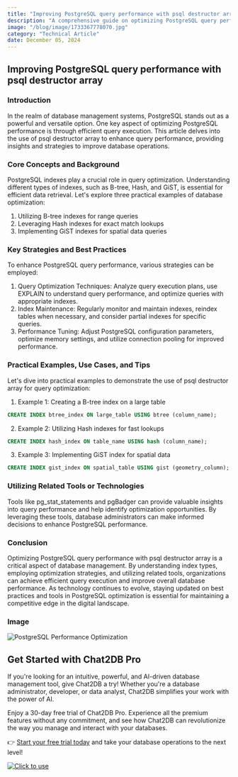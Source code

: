```yaml
---
title: "Improving PostgreSQL query performance with psql destructor array"
description: "A comprehensive guide on optimizing PostgreSQL query performance using psql destructor array."
image: "/blog/image/1733367778070.jpg"
category: "Technical Article"
date: December 05, 2024
---
```


## Improving PostgreSQL query performance with psql destructor array

### Introduction

In the realm of database management systems, PostgreSQL stands out as a powerful and versatile option. One key aspect of optimizing PostgreSQL performance is through efficient query execution. This article delves into the use of psql destructor array to enhance query performance, providing insights and strategies to improve database operations.

### Core Concepts and Background

PostgreSQL indexes play a crucial role in query optimization. Understanding different types of indexes, such as B-tree, Hash, and GiST, is essential for efficient data retrieval. Let's explore three practical examples of database optimization:

1. Utilizing B-tree indexes for range queries
2. Leveraging Hash indexes for exact match lookups
3. Implementing GiST indexes for spatial data queries

### Key Strategies and Best Practices

To enhance PostgreSQL query performance, various strategies can be employed:

1. Query Optimization Techniques: Analyze query execution plans, use EXPLAIN to understand query performance, and optimize queries with appropriate indexes.
2. Index Maintenance: Regularly monitor and maintain indexes, reindex tables when necessary, and consider partial indexes for specific queries.
3. Performance Tuning: Adjust PostgreSQL configuration parameters, optimize memory settings, and utilize connection pooling for improved performance.

### Practical Examples, Use Cases, and Tips

Let's dive into practical examples to demonstrate the use of psql destructor array for query optimization:

1. Example 1: Creating a B-tree index on a large table
```sql
CREATE INDEX btree_index ON large_table USING btree (column_name);
```
2. Example 2: Utilizing Hash indexes for fast lookups
```sql
CREATE INDEX hash_index ON table_name USING hash (column_name);
```
3. Example 3: Implementing GiST index for spatial data
```sql
CREATE INDEX gist_index ON spatial_table USING gist (geometry_column);
```

### Utilizing Related Tools or Technologies

Tools like pg_stat_statements and pgBadger can provide valuable insights into query performance and help identify optimization opportunities. By leveraging these tools, database administrators can make informed decisions to enhance PostgreSQL performance.

### Conclusion

Optimizing PostgreSQL query performance with psql destructor array is a critical aspect of database management. By understanding index types, employing optimization strategies, and utilizing related tools, organizations can achieve efficient query execution and improve overall database performance. As technology continues to evolve, staying updated on best practices and tools in PostgreSQL optimization is essential for maintaining a competitive edge in the digital landscape.

### Image

![PostgreSQL Performance Optimization](https://example.com/postgresql-performance-optimization.jpg)

## Get Started with Chat2DB Pro

If you're looking for an intuitive, powerful, and AI-driven database management tool, give Chat2DB a try! Whether you're a database administrator, developer, or data analyst, Chat2DB simplifies your work with the power of AI.

Enjoy a 30-day free trial of Chat2DB Pro. Experience all the premium features without any commitment, and see how Chat2DB can revolutionize the way you manage and interact with your databases.

👉 [Start your free trial today](https://chat2db.ai/pricing) and take your database operations to the next level!


[![Click to use](/image/blog/bg/chat2db.jpg)](https://app.chat2db-ai.com/)
